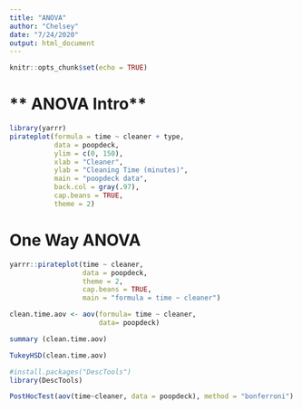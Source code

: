 ```yaml
---
title: "ANOVA"
author: "Chelsey"
date: "7/24/2020"
output: html_document
---
```


```r
knitr::opts_chunk$set(echo = TRUE)
```

# ** ANOVA Intro** 

```r
library(yarrr)
pirateplot(formula = time ~ cleaner + type,
           data = poopdeck,
           ylim = c(0, 150),
           xlab = "Cleaner",
           ylab = "Cleaning Time (minutes)",
           main = "poopdeck data",
           back.col = gray(.97), 
           cap.beans = TRUE, 
           theme = 2)

```
# **One Way ANOVA**
```r
yarrr::pirateplot(time ~ cleaner, 
                  data = poopdeck, 
                  theme = 2, 
                  cap.beans = TRUE,
                  main = "formula = time ~ cleaner")

clean.time.aov <- aov(formula= time ~ cleaner,
                      data= poopdeck)

summary (clean.time.aov)

TukeyHSD(clean.time.aov)

#install.packages("DescTools")
library(DescTools)

PostHocTest(aov(time~cleaner, data = poopdeck), method = "bonferroni")
```

